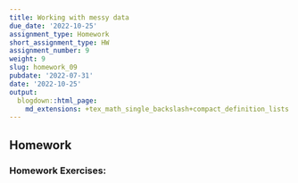 ```yaml
---
title: Working with messy data
due_date: '2022-10-25'
assignment_type: Homework
short_assignment_type: HW
assignment_number: 9
weight: 9
slug: homework_09
pubdate: '2022-07-31'
date: '2022-10-25'
output:
  blogdown::html_page:
    md_extensions: +tex_math_single_backslash+compact_definition_lists
---
```

## Homework

### Homework Exercises:

